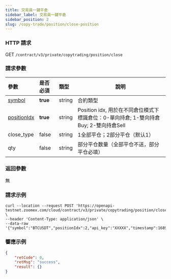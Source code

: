 ```yaml
---
title: 交易員一鍵平倉
sidebar_label: 交易員一鍵平倉
sidebar_position: 2
slug: /copy-trade/position/close-position
---
```


### HTTP 請求

GET `/contract/v3/private/copytrading/position/close`

### 請求參數

| 參數 | 是否必須 | 類型 | 說明|
|:----- |:-------|:-----|------ |
|[symbol](../enum#symbol) |**true** |string |合約類型 |
|[positionIdx](../enum#positionidx) |**true** |string |Position idx, 用於在不同倉位模式下標識倉位：0-單向持倉; 1-雙向持倉Buy; 2-雙向持倉Sell|
|close_type |false |string |1全部平仓；2部分平仓（默认1） |
|qty |false |string |部分平仓数量（全部平仓不送，部分平仓必填）|

### 返回參數

無

### 請求示例

``` shell
curl --location --request POST 'https://openapi-testnet.zoomex.com/cloud/contract/v3/private/copytrading/position/close' \
--header 'Content-Type: application/json' \
--data-raw '{"symbol":"BTCUSDT","positionIdx":2,"api_key":"XXXXX","timestamp":1689850686341,"recv_window":5000,"sign":"XXXXX"}'
```

### 響應示例

```json
{
    "retCode": 0,
    "retMsg": "success",
    "result": {}
}
```